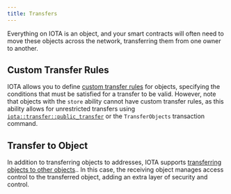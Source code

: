 ```yaml
---
title: Transfers
---
```


Everything on IOTA is an object, and your smart contracts will often need to move these objects across the network,
transferring them from one owner to another.

## Custom Transfer Rules

IOTA allows you to define [custom transfer rules](custom-rules.mdx) for objects,
specifying the conditions that must be satisfied for a transfer to be valid.
However, note that objects with the `store` ability cannot have custom transfer rules,
as this ability allows for unrestricted transfers using [`iota::transfer::public_transfer`](../../../../references/framework/iota-framework/transfer#function-public_transfer)
or the `TransferObjects` transaction command.

## Transfer to Object

In addition to transferring objects to addresses, IOTA supports [transferring objects to other objects](transfer-to-object.mdx)..
In this case, the receiving object manages access control to the transferred object, adding an extra layer of security and control.

